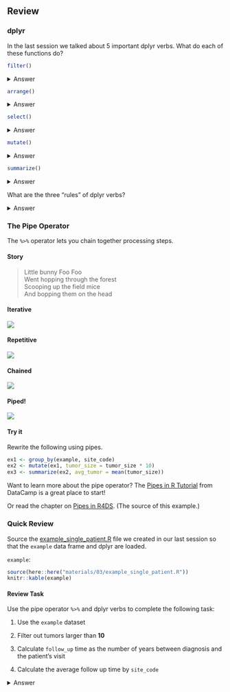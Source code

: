## Review

### dplyr

In the last session we talked about 5 important [dplyr]{.pkg} verbs.
What do each of these functions do?

```r
filter()
```

<details><summary>Answer</summary>

- Pick out observations by their values 
</details>

```r
arrange()
```

<details><summary>Answer</summary>

- Reorder the rows
</details>

```r
select()
```

<details><summary>Answer</summary>

- Pick out variables by their names 
</details>

```r
mutate()
```

<details><summary>Answer</summary>

- Create new variables using existing variables
</details>

```r
summarize()
```

<details><summary>Answer</summary>

- Collapse many values into a single summary 
</details>


What are the three "rules" of [dplyr]{.pkg} verbs?

<details><summary>Answer</summary>

[dplyr]{.pkg} functions are written as verbs with the following rules:

1. The first argument is a data frame.

1. Inside the function, you can use column names as if they were variables.

1. The output is a new data frame.
</details>

### The Pipe Operator {.tabset .tabset-pills}

The `%>%` operator lets you chain together processing steps.

#### Story

> Little bunny Foo Foo  
Went hopping through the forest  
Scooping up the field mice  
And bopping them on the head  

#### Iterative

![](images/pipe-operator/pipe-operator.001_cropped.png)

#### Repetitive

![](images/pipe-operator/pipe-operator.002_cropped.png)

#### Chained

![](images/pipe-operator/pipe-operator.003_cropped.png)

#### Piped!

![](images/pipe-operator/pipe-operator.004_cropped.png)

#### Try it

Rewrite the following using pipes.

```r
ex1 <- group_by(example, site_code)
ex2 <- mutate(ex1, tumor_size = tumor_size * 10)
ex3 <- summarize(ex2, avg_tumor = mean(tumor_size))
```


::: {.bs-callout .bs-callout-info}
Want to learn more about the pipe operator? 
The [Pipes in R Tutorial](https://www.datacamp.com/community/tutorials/pipe-r-tutorial) from DataCamp is a great place to start!

Or read the chapter on [Pipes in R4DS](http://r4ds.had.co.nz/pipes.html).
(The source of this example.)
:::

### Quick Review

Source the [example_single_patient.R](materials/03/example_single_patient.R) file we created in our last session so that the `example` data frame and [dplyr]{.pkg} are loaded.

`example`:

```r
source(here::here("materials/03/example_single_patient.R"))
knitr::kable(example)
```


#### Review Task

Use the pipe operator `%>%` and [dplyr]{.pkg} verbs to complete the following task:

1. Use the `example` dataset

1. Filter out tumors larger than **10**

1. Calculate `follow_up` time as the number of years between diagnosis and the patient's visit

1. Calculate the average follow up time by `site_code`

<details><summary>Answer</summary>

```r
example %>% 
  filter(tumor_size <= 10) %>% 
  mutate(follow_up = age_visit - age_dx) %>% 
  group_by(site_code) %>% 
  summarize(avg_follow_up = mean(follow_up))
```

</details>
